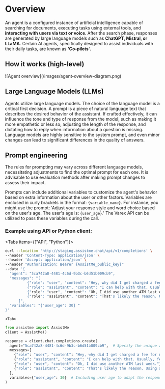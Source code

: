 # Overview

An agent is a configured instance of artificial intelligence capable of searching for documents, executing tasks using external tools, and **interacting with users via text or voice**. After the search phase, responses are generated by large language models such as **ChatGPT, Mistral, or LLaMA**. Certain AI agents, specifically designed to assist individuals with their daily tasks, are known as **'Co-pilots'**.

## How it works (high-level)

<Frame border fullWidth>
  ![Agent overview](/images/agent-overview-diagram.png)
</Frame>

## Large Language Models (LLMs)

Agents utilize large language models. The choice of the language model is a critical first decision. A prompt is a piece of natural language text that describes the desired behavior of the assistant. If crafted effectively, it can influence the tone and type of response from the model, such as making it more empathetic or less so, adjusting the length of the response, and dictating how to reply when information about a question is missing. Language models are highly sensitive to the system prompt, and even minor changes can lead to significant differences in the quality of answers.

## Prompt engineering

The rules for prompting may vary across different language models, necessitating adjustments to find the optimal prompt for each one. It is advisable to use evaluation methods after making prompt changes to assess their impact.

Prompts can include additional variables to customize the agent's behavior based on extra information about the user or other factors. Variables are enclosed in curly brackets in the format: `{variable_name}`. For instance, you might use the prompt: 'Adjust your response style and word choice based on the user's age. The user's age is: `{user_age}`.' The Varex API can be utilized to pass these variables during the call.


### Example using API or Python client:


<Tabs items={["API", "Python"]}>
  <Tab>
 
  ```bash
  curl --location 'http://staging.assistme.chat/api/v1/completions' \
  --header 'Content-Type: application/json' \
  --header 'Accept: application/json' \
  --header "Authorization: Bearer {AssistMe_public_key}"
  --data '{
    "agent": "5ca742a8-4481-4c6d-9b3c-b6d51b009cb9",
    "messages": "[
            {"role": "user", "content": "Hey, why did I get charged a fee for my checking account this month?"},
            {"role": "assistant", "content": "I can help with that. Usually, fees are for things like going below a minimum balance or using another bank's ATM. Did any of these happen recently?"},
            {"role": "user", "content": "Oh, I did use another ATM last week."},
            {"role": "assistant", "content": "That's likely the reason. Using an ATM from another bank can have a fee. To avoid this, try to use only ATMs from our bank. Anything else you need help with?"}
        ]",
    "variables": "{"user_age": 30} "
  }'
  ```
 
  </Tab>

    <Tab>

```python
from assistme import AssistMe
client = AssistMe()

response = client.chat.completions.create(
  agent="5ca742a8-4481-4c6d-9b3c-b6d51b009cb9",  # Specify the unique agent identifier
  messages=[
    {"role": "user", "content": "Hey, why did I get charged a fee for my checking account this month?"},
    {"role": "assistant", "content": "I can help with that. Usually, fees are for things like going below a minimum balance or using another bank's ATM. Did any of these happen recently?"},
    {"role": "user", "content": "Oh, I did use another ATM last week."},
    {"role": "assistant", "content": "That's likely the reason. Using an ATM from another bank can have a fee. To avoid this, try to use only ATMs from our bank. Anything else you need help with?"}
  ],
  variables={"user_age": 30}  # Including user age to adapt the response style
)
```
  </Tab>

  </Tabs>
